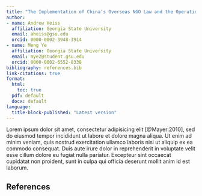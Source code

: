 ```yaml
---
title: "The Implementation of China’s Overseas NGO Law and the Operating Space for International Civil Society"
author:
- name: Andrew Heiss
  affiliation: Georgia State University
  email: aheiss@gsu.edu
  orcid: 0000-0002-3948-3914
- name: Meng Ye
  affiliation: Georgia State University
  email: mye2@student.gsu.edu
  orcid: 0000-0002-6552-8338
bibliography: references.bib
link-citations: true
format: 
  html:
    toc: true
  pdf: default
  docx: default
language: 
  title-block-published: "Latest version"
---
```


Lorem ipsum dolor sit amet, consectetur adipisicing elit [@Mayer:2010], sed do eiusmod tempor incididunt ut labore et dolore magna aliqua. Ut enim ad minim veniam, quis nostrud exercitation ullamco laboris nisi ut aliquip ex ea commodo consequat. Duis aute irure dolor in reprehenderit in voluptate velit esse cillum dolore eu fugiat nulla pariatur. Excepteur sint occaecat cupidatat non proident, sunt in culpa qui officia deserunt mollit anim id est laborum.


## References

